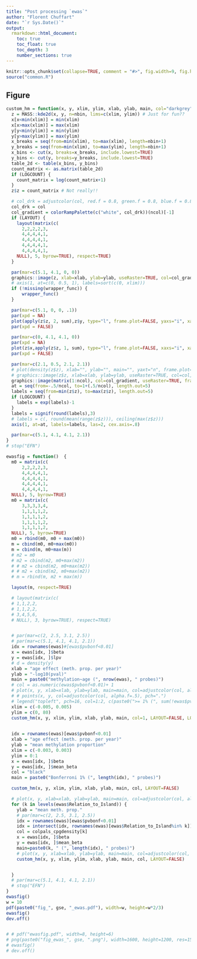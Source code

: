 ---
title: "Post processing `ewas`"
author: "Florent Chuffart"
date: "`r Sys.Date()`"
output: 
  rmarkdown::html_document:
    toc: true
    toc_float: true
    toc_depth: 3
    number_sections: true
---


```{r echo=FALSE}
knitr::opts_chunk$set(collapse=TRUE, comment = "#>", fig.width=9, fig.height=6, eval=TRUE, echo=FALSE, results="hide")
source("common.R")
```

## Figure

```{r figure ewas,fig.width=10, fig.height=10*2/3}
custom_hm = function(x, y, xlim, ylim, xlab, ylab, main, col="darkgrey", ncol=100, nbin=50, LAYOUT=TRUE, LOGCOUNT=FALSE, wrapper_func) {
  z = MASS::kde2d(x, y, n=nbin, lims=c(xlim, ylim)) # Just for fun??
  x[x<min(xlim)] = min(xlim)
  x[x>max(xlim)] = max(xlim)
  y[y<min(ylim)] = min(ylim)
  y[y>max(ylim)] = max(ylim)
  x_breaks = seq(from=min(xlim), to=max(xlim), length=nbin+1)
  y_breaks = seq(from=min(xlim), to=max(ylim), length=nbin+1)
  x_bins <- cut(x, breaks=x_breaks, include.lowest=TRUE)
  y_bins <- cut(y, breaks=y_breaks, include.lowest=TRUE)
  table_2d <- table(x_bins, y_bins)
  count_matrix <- as.matrix(table_2d)
  if (LOGCOUNT) {
    count_matrix = log(count_matrix+1)
  }
  z$z = count_matrix # Not really!!

  # col_drk = adjustcolor(col, red.f = 0.8, green.f = 0.8, blue.f = 0.8)
  col_drk = col
  col_gradient = colorRampPalette(c("white", col_drk))(ncol)[-1]
  if (LAYOUT) {
    layout(matrix(c(
      2,2,2,2,3,
      4,4,4,4,1,
      4,4,4,4,1,
      4,4,4,4,1,
      4,4,4,4,1,
    NULL), 5, byrow=TRUE), respect=TRUE)
  }

  par(mar=c(5.1, 4.1, 0, 0))
  graphics::image(z, xlab=xlab, ylab=ylab, useRaster=TRUE, col=col_gradient, frame.plot=FALSE)
  # axis(1, at=c(0, 0.5, 1), labels=sort(c(0, xlim)))
  if (!missing(wrapper_func)) {
      wrapper_func()
  }

  par(mar=c(5.1, 0, 0, .1))
  par(xpd = NA)
  plot(apply(z$z, 2, sum),z$y, type="l", frame.plot=FALSE, yaxs="i", xaxt="n", yaxt="n", xlab="", ylab="", col=col, lwd=3)
  par(xpd = FALSE)

  par(mar=c(0, 4.1, 4.1, 0))
  par(xpd = NA)
  plot(z$x,apply(z$z, 1, sum), type="l", frame.plot=FALSE, xaxs="i", xaxt="n", yaxt="n", xlab="", ylab="", main=main, col=col, lwd=3) 
  par(xpd = FALSE)

  par(mar=c(2.1, 0.5, 2.1, 2.1))
  # plot(density(z$z), xlab="", ylab="", main="", yaxt="n", frame.plot=FALSE)
  # graphics::image(z$z, xlab=xlab, ylab=ylab, useRaster=TRUE, col=col, frame.plot=FALSE)
  graphics::image(matrix(1:ncol), col=col_gradient, useRaster=TRUE, frame.plot=FALSE, yaxt="n", xaxt="n")
  at = seq(from=-.5/ncol, to=1+(.5/ncol), length.out=5)
  labels = seq(from=min(z$z), to=max(z$z), length.out=5)
  if (LOGCOUNT) {
    labels = exp(labels)-1
  }
  labels = signif(round(labels),3)
  # labels = c(, round(mean(range(z$z))), ceiling(max(z$z)))
  axis(1, at=at, labels=labels, las=2, cex.axis=.8)

  par(mar=c(5.1, 4.1, 4.1, 2.1))
}
# stop("EFN")

ewasfig = function()  {
  m0 = matrix(c(
      2,2,2,2,3,
      4,4,4,4,1,
      4,4,4,4,1,
      4,4,4,4,1,
      4,4,4,4,1,
  NULL), 5, byrow=TRUE)
  m0 = matrix(c(
      3,3,3,3,4,
      1,1,1,1,2,
      1,1,1,1,2,
      1,1,1,1,2,
      1,1,1,1,2,
  NULL), 5, byrow=TRUE)
  m0 = rbind(m0, m0 + max(m0))
  m = cbind(m0, m0+max(m0))
  m = cbind(m, m0+max(m))
  # m2 = m0
  # m2 = cbind(m2, m0+max(m2))
  # # m2 = cbind(m2, m0+max(m2))
  # # m2 = cbind(m2, m0+max(m2))
  # m = rbind(m, m2 + max(m))

  layout(m, respect=TRUE)

  # layout(matrix(c(
  # 1,1,2,2,
  # 1,1,2,2,
  # 3,4,5,6,
  # NULL), 3, byrow=TRUE), respect=TRUE)


  # par(mar=c(2, 2.5, 3.1, 2.5))
  # par(mar=c(5.1, 4.1, 4.1, 2.1))
  idx = rownames(ewas)#[ewas$pvbonf<0.01]
  x = ewas[idx, ]$beta
  y = ewas[idx, ]$lpv
  # d = density(y)
  xlab = "age effect (meth. prop. per year)"
  ylab = "-log10(pval)"
  main = paste0("methylation~age (", nrow(ewas), " probes)")
  # col = as.numeric(ewas$pvbonf<0.01)+ 1
  # plot(x, y, xlab=xlab, ylab=ylab, main=main, col=adjustcolor(col, alpha.f=.2), pch=16)
  # # points(x, y, col=adjustcolor(col, alpha.f=.5), pch=".")
  # legend("topleft", pch=16, col=1:2, c(paste0(">= 1% (", sum(!ewas$pvbonf<0.01), " probes)"), paste0("< 1% (", sum(ewas$pvbonf<0.01), " probes)")), title="Bonferroni")
  xlim = c(-0.005, 0.005)
  ylim = c(0, 80)
  custom_hm(x, y, xlim, ylim, xlab, ylab, main, col=1, LAYOUT=FALSE, LOGCOUNT=TRUE, wrapper_func=function(){abline(h=min(ewas[ewas$pvbonf<0.01, ]$lpv), col=2)})
  

  idx = rownames(ewas)[ewas$pvbonf<0.01]
  xlab = "age effect (meth. prop. per year)"
  ylab = "mean methylation proportion"
  xlim = c(-0.003, 0.003)
  ylim = 0:1
  x = ewas[idx, ]$beta
  y = ewas[idx, ]$mean_beta
  col = "black"
  main = paste0("Bonferroni 1% (", length(idx), " probes)")

  custom_hm(x, y, xlim, ylim, xlab, ylab, main, col, LAYOUT=FALSE)

  # plot(x, y, xlab=xlab, ylab=ylab, main=main, col=adjustcolor(col, alpha.f=0.02*10000/length(idx)), pch=16, xlim=xlim, ylim=ylim)
  for (k in levels(ewas$Relation_to_Island)) {
    ylab = "mean meth. prop."
    # par(mar=c(2, 2.5, 3.1, 2.5))
    idx = rownames(ewas)[ewas$pvbonf<0.01]
    idx = intersect(idx, rownames(ewas)[ewas$Relation_to_Island%in% k])
    col = colpals_cpgdensity[k]
    x = ewas[idx, ]$beta
    y = ewas[idx, ]$mean_beta
    main=paste0(k, " (", length(idx), " probes)")
    # plot(x, y, xlab=xlab, ylab=ylab, main=main, col=adjustcolor(col, alpha.f=0.01*10000/length(idx)), pch=16, xlim=xlim, ylim=ylim)
    custom_hm(x, y, xlim, ylim, xlab, ylab, main, col, LAYOUT=FALSE)


  }
  # par(mar=c(5.1, 4.1, 4.1, 2.1))
  # stop("EFN")
}
ewasfig()
w = 10
pdf(paste0("fig_", gse, "_ewas.pdf"), width=w, height=w*2/3)
ewasfig()
dev.off()


# # pdf("ewasfig.pdf", width=8, height=6)
# png(paste0("fig_ewas_", gse, ".png"), width=1600, height=1200, res=150)
# ewasfig()
# dev.off()

```

